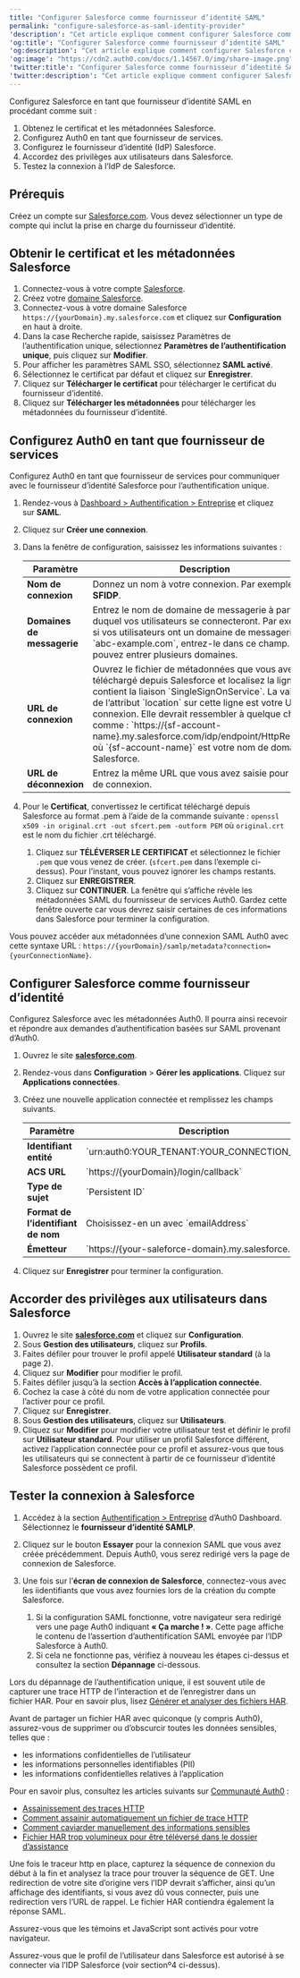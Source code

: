 ```yaml
---
title: "Configurer Salesforce comme fournisseur d’identité SAML"
permalink: "configure-salesforce-as-saml-identity-provider"
'description': "Cet article explique comment configurer Salesforce comme fournisseur d’identité SAML pour une utilisation avec Auth0."
'og:title': "Configurer Salesforce comme fournisseur d’identité SAML"
'og:description': "Cet article explique comment configurer Salesforce comme fournisseur d’identité SAML pour une utilisation avec Auth0."
'og:image': "https://cdn2.auth0.com/docs/1.14567.0/img/share-image.png"
'twitter:title': "Configurer Salesforce comme fournisseur d’identité SAML"
'twitter:description': "Cet article explique comment configurer Salesforce comme fournisseur d’identité SAML pour une utilisation avec Auth0."
---
```


Configurez Salesforce en tant que fournisseur d’identité <Tooltip href="/docs/fr-ca/glossary?term=security-assertion-markup-language" tip="Security Assertion Markup Language (SAML)
Protocole normalisé permettant à deux parties d’échanger des informations d’authentification sans mot de passe." cta="Voir le glossaire">SAML</Tooltip> en procédant comme suit :

1. Obtenez le certificat et les métadonnées Salesforce.
2. Configurez Auth0 en tant que fournisseur de services.
3. Configurez le fournisseur d’identité (IdP) Salesforce.
4. Accordez des privilèges aux utilisateurs dans Salesforce.
5. Testez la connexion à l’IdP de Salesforce.

## Prérequis

Créez un compte sur [Salesforce.com](http://salesforce.com). Vous devez sélectionner un type de compte qui inclut la prise en charge du fournisseur d’identité.

## Obtenir le certificat et les métadonnées Salesforce

1. Connectez-vous à votre compte [Salesforce](http://salesforce.com).
2. Créez votre [domaine Salesforce](https://help.salesforce.com/apex/HTViewHelpDoc?id=domain_name_setup.htm&language=en_US).
3. Connectez-vous à votre domaine Salesforce `https://{yourDomain}.my.salesforce.com` et cliquez sur **Configuration** en haut à droite.
4. Dans la case Recherche rapide, saisissez Paramètres de l’authentification unique, sélectionnez **Paramètres de l’authentification unique**, puis cliquez sur **Modifier**.
5. Pour afficher les paramètres SAML SSO, sélectionnez **SAML activé**.
6. Sélectionnez le certificat par défaut et cliquez sur **Enregistrer**.
7. Cliquez sur **Télécharger le certificat** pour télécharger le certificat du fournisseur d’identité.
8. Cliquez sur **Télécharger les métadonnées** pour télécharger les métadonnées du fournisseur d’identité.

## Configurez Auth0 en tant que fournisseur de services

Configurez Auth0 en tant que fournisseur de services pour communiquer avec le fournisseur d’identité Salesforce pour l’authentification unique.

1. Rendez-vous à [Dashboard > Authentification > Entreprise](https://manage.auth0.com/#/connections/enterprise) et cliquez sur **SAML**.
2. Cliquez sur **Créer une connexion**.
3. Dans la fenêtre de configuration, saisissez les informations suivantes :

   <table class="table"><thead>
   <tr>
   <th>Paramètre</th>
   <th>Description</th>
   </tr>
   </thead>
   <tbody>
   <tr>
   <td><strong>Nom de connexion</strong></td>
   <td>Donnez un nom à votre connexion. Par exemple <strong>SFIDP</strong>.</td>
   </tr>
   <tr>
   <td><strong>Domaines de messagerie</strong></td>
   <td>Entrez le nom de domaine de messagerie à partir duquel vos utilisateurs se connecteront. Par exemple, si vos utilisateurs ont un domaine de messagerie `abc-example.com`, entrez-le dans ce champ. Vous pouvez entrer plusieurs domaines.</td>
   </tr>
   <tr>
   <td><strong>URL de connexion</strong></td>
   <td>Ouvrez le fichier de métadonnées que vous avez téléchargé depuis Salesforce et localisez la ligne qui contient la liaison `SingleSignOnService`. La valeur de l’attribut `location` sur cette ligne est votre URL de connexion. Elle devrait ressembler à quelque chose comme : `https://{sf-account-name}.my.salesforce.com/idp/endpoint/HttpRedirect` où `{sf-account-name}` est votre nom de domaine Salesforce.</td>
   </tr>
   <tr>
   <td><strong>URL de déconnexion</strong></td>
   <td>Entrez la même URL que vous avez saisie pour l’URL de connexion.</td>
   </tr>
   </tbody>
   </table>
4. Pour le **Certificat**, convertissez le certificat téléchargé depuis Salesforce au format .pem à l’aide de la commande suivante :
   `openssl x509 -in original.crt -out sfcert.pem -outform PEM`
   où `original.crt` est le nom du fichier .crt téléchargé.

   1. Cliquez sur **TÉLÉVERSER LE CERTIFICAT** et sélectionnez le fichier `.pem` que vous venez de créer. (`sfcert.pem` dans l’exemple ci-dessus). Pour l’instant, vous pouvez ignorer les champs restants.
   2. Cliquez sur **ENREGISTRER**.
   3. Cliquez sur **CONTINUER**. La fenêtre qui s’affiche révèle les métadonnées SAML du fournisseur de services Auth0. Gardez cette fenêtre ouverte car vous devrez saisir certaines de ces informations dans Salesforce pour terminer la configuration.

Vous pouvez accéder aux métadonnées d’une connexion SAML Auth0 avec cette syntaxe URL : `https://{yourDomain}/samlp/metadata?connection={yourConnectionName}`.

## Configurer Salesforce comme fournisseur d’identité

Configurez Salesforce avec les métadonnées Auth0. Il pourra ainsi recevoir et répondre aux demandes d’authentification basées sur SAML provenant d’Auth0.

1. Ouvrez le site [**salesforce.com**](http://salesforce.com).
2. Rendez-vous dans **Configuration** > **Gérer les applications**. Cliquez sur **Applications connectées**.
3. Créez une nouvelle application connectée et remplissez les champs suivants.

   <table class="table"><thead>
   <tr>
   <th>Paramètre</th>
   <th>Description</th>
   </tr>
   </thead>
   <tbody>
   <tr>
   <td><strong>Identifiant entité</strong></td>
   <td>`urn:auth0:YOUR_TENANT:YOUR_CONNECTION_NAME`</td>
   </tr>
   <tr>
   <td><strong>ACS URL</strong></td>
   <td>`https://{yourDomain}/login/callback`</td>
   </tr>
   <tr>
   <td><strong>Type de sujet</strong></td>
   <td>`Persistent ID`</td>
   </tr>
   <tr>
   <td><strong>Format de l’identifiant de nom</strong></td>
   <td>Choisissez-en un avec `emailAddress`</td>
   </tr>
   <tr>
   <td><strong>Émetteur</strong></td>
   <td>`https://{your-saleforce-domain}.my.salesforce.com`</td>
   </tr>
   </tbody>
   </table>
4. Cliquez sur **Enregistrer** pour terminer la configuration.

## Accorder des privilèges aux utilisateurs dans Salesforce

1. Ouvrez le site [**salesforce.com**](http://salesforce.com) et cliquez sur **Configuration**.
2. Sous **Gestion des utilisateurs**, cliquez sur **Profils**.
3. Faites défiler pour trouver le profil appelé **Utilisateur standard** (à la page 2).
4. Cliquez sur **Modifier** pour modifier le profil.
5. Faites défiler jusqu’à la section **Accès à l’application connectée**.
6. Cochez la case à côté du nom de votre application connectée pour l’activer pour ce profil.
7. Cliquez sur **Enregistrer**.
8. Sous **Gestion des utilisateurs**, cliquez sur **Utilisateurs**.
9. Cliquez sur **Modifier** pour modifier votre utilisateur test et définir le profil sur **Utilisateur standard**.
   Pour utiliser un profil Salesforce différent, activez l’application connectée pour ce profil et assurez-vous que tous les utilisateurs qui se connectent à partir de ce fournisseur d’identité Salesforce possèdent ce profil.

## Tester la connexion à Salesforce

1. Accédez à la section [Authentification > Entreprise](https://manage.auth0.com/#/connections/enterprise) d’Auth0 Dashboard. Sélectionnez le **fournisseur d’identité SAMLP**.
2. Cliquez sur le bouton **Essayer** pour la connexion SAML que vous avez créée précédemment. Depuis Auth0, vous serez redirigé vers la page de connexion de Salesforce.
3. Une fois sur l’**écran de connexion de Salesforce**, connectez-vous avec les iidentifiants que vous avez fournies lors de la création du compte Salesforce.

   1. Si la configuration SAML fonctionne, votre navigateur sera redirigé vers une page Auth0 indiquant **« Ça marche ! »**. Cette page affiche le contenu de l’assertion d’authentification SAML envoyée par l’IDP Salesforce à Auth0.
   2. Si cela ne fonctionne pas, vérifiez à nouveau les étapes ci-dessus et consultez la section **Dépannage** ci-dessous.

Lors du dépannage de l’authentification unique, il est souvent utile de capturer une trace HTTP de l’interaction et de l’enregistrer dans un fichier HAR. Pour en savoir plus, lisez [Générer et analyser des fichiers HAR](/docs/fr-ca/troubleshoot/guides/generate-har-files).

<Warning>

Avant de partager un fichier HAR avec quiconque (y compris Auth0), assurez-vous de supprimer ou d’obscurcir toutes les données sensibles, telles que :

* les informations confidentielles de l’utilisateur
* les informations personnelles identifiables (PII)
* les informations confidentielles relatives à l’application

Pour en savoir plus, consultez les articles suivants sur [Communauté Auth0](https://community.auth0.com) :

* [Assainissement des traces HTTP](https://community.auth0.com/t/sanitizing-http-traces/119488)
* [Comment assainir automatiquement un fichier de trace HTTP](https://community.auth0.com/t/how-to-sanitize-a-http-trace-file-automatically/120583)
* [Comment caviarder manuellement des informations sensibles](https://community.auth0.com/t/how-to-manually-redact-sensitive-information/122554)
* [Fichier HAR trop volumineux pour être téléversé dans le dossier d’assistance](https://community.auth0.com/t/har-file-is-too-large-to-upload-to-the-support-case/122488)

</Warning>

Une fois le traceur http en place, capturez la séquence de connexion du début à la fin et analysez la trace pour trouver la séquence de GET. Une redirection de votre site d’origine vers l’<Tooltip href="/docs/fr-ca/glossary?term=idp" tip="Fournisseur d’identité (IdP)
Service de stockage et de gestion des identités numériques." cta="Voir le glossaire">IDP</Tooltip> devrait s’afficher, ainsi qu’un affichage des identifiants, si vous avez dû vous connecter, puis une redirection vers l’URL de rappel. Le fichier HAR contiendra également la réponse SAML.

Assurez-vous que les témoins et JavaScript sont activés pour votre navigateur.

Assurez-vous que le profil de l’utilisateur dans Salesforce est autorisé à se connecter via l’IDP Salesforce (voir sectionº4 ci-dessus).